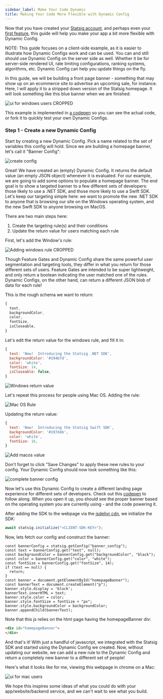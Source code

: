 ```yaml
---
sidebar_label: Make Your Code Dynamic
title: Making Your Code More Flexible with Dynamic Config
---
```


Now that you have created your [Statsig account](/#account-sign-up-and-api-key), and perhaps even your [first feature](/first-feature), this guide will help you make your app a bit more flexible with Dynamic Config.

NOTE: This guide focuses on a client-side example, as it is easier to illustrate how Dynamic Configs work and can be used.  You can and still should use
Dynamic Config on the server side as well.  Whether it be for server-side rendered UI, rate limiting configurations, ranking systems, algorithms, etc. Dynamic Config can help you update things on the fly.

In this guide, we will be building a front page banner - something that may show up on an ecommerce site to advertise an upcoming sale, for instance.
Here, I will apply it to a stripped down version of the Statsig homepage. It will look something like this blue banner when we are finished:

![ui for windows users CROPPED](https://user-images.githubusercontent.com/74584483/118710635-67a85680-b7d3-11eb-9211-897a9dacb0c3.jpg)

This example is implemented in [a codepen](https://codepen.io/tore-statsig/pen/mdWEajo) so you can see the actual code, or fork it to quickly test your own Dynamic Configs.

### Step 1 - Create a new Dynamic Config

Start by creating a new Dynamic Config. Pick a name related to the set of variables this config will hold. Since we are building a homepage banner, let's call it "Banner Config":

![create config](https://user-images.githubusercontent.com/74584483/118543196-d4a2ea00-b708-11eb-85b2-78251d9fb70f.png)

Great!  We have created an (empty) Dynamic Config.  It returns the default value (an empty JSON object) whenever it is evaluated.  For our example, we are going to add some options to populate a homepage banner.  The end goal is to show a targeted banner to a few different sets of developers: those likely to use a .NET SDK, and those more likely to use a Swift SDK.  Let's keep our targeting simple here: we want to promote the new .NET SDK to anyone that is browsing our site on the Windows operating system, and the new Swift SDK to anyone browsing on MacOS.

There are two main steps here:

1. Create the targeting rule(s) and their conditions
2. Update the return value for users matching each rule

First, let's add the Window's rule:

![Adding windows rule CROPPED](https://user-images.githubusercontent.com/74584483/118543443-20559380-b709-11eb-8f4d-d39fe910576e.jpg)

Though Feature Gates and Dynamic Config share the same powerful user segmentation and targeting tools, they differ in what you return for those different sets of users.  Feature Gates are intended to be super lightweight, and only return a boolean indicating the user matched one of the rules.  Dynamic Configs, on the other hand, can return a different JSON blob of data for each rule!

This is the rough schema we want to return:

```js
{
  text,
  backgroundColor,
  color,
  fontSize,
  isCloseable,
}
```

Let's edit the return value for the windows rule, and fill it in:

```js
{
  text: 'New!  Introducing the Statsig .NET SDK',
  backgroundColor: '#194b7d',
  color: 'white',
  fontSize: 14,
  isCloseable: false,
}
```

![Windows return value](https://user-images.githubusercontent.com/74584483/118543529-36fbea80-b709-11eb-805a-84242c0d2721.png)

Let's repeat this process for people using Mac OS.  Adding the rule:

![Mac OS Rule](https://user-images.githubusercontent.com/74584483/118543604-56931300-b709-11eb-8df1-dc3fc0852b37.png)

Updating the return value:

```js
{
  text: 'New!  Introducing the Statsig Swift SDK',
  backgroundColor: '#197d4b',
  color: 'white',
  fontSize: 16,
}
```

![Add macos value](https://user-images.githubusercontent.com/74584483/118543634-601c7b00-b709-11eb-8f91-b176e33811eb.png)

Don't forget to click "Save Changes" to apply these new rules to your config.  Your Dynamic Config should now look something like this:

![complete banner config](https://user-images.githubusercontent.com/74584483/118544807-ab835900-b70a-11eb-9a8c-25ed80f39ba4.png)

Now let's use this Dynamic Config to create a different landing page experience for different sets of developers.  Check out this [codepen](https://codepen.io/tore-statsig/pen/mdWEajo) to follow along.  When you open it up, you should see the proper banner based on the operating system you are currently using - and the code powering it.

After adding the SDK to the webpage via the [jsdelivr cdn](https://www.jsdelivr.com/package/npm/statsig-js), we initialize the SDK:

```js
await statsig.initialize("<CLIENT-SDK-KEY>");
```

Now, lets fetch our config and construct the banner:

```
const bannerConfig = statsig.getConfig("banner_config");
const text = bannerConfig.get("text", null);
const backgroundColor = bannerConfig.get("backgroundColor", "black");
const color = bannerConfig.get("color", "white");
const fontSize = bannerConfig.get("fontSize", 14);
if (text == null) {
  return;
}
const banner = document.getElementById("homepageBanner");
const bannerText = document.createElement("p");
banner.style.display = 'block';
bannerText.innerHTML = text;
banner.style.color = color;
banner.style.fontSize = fontSize + "px";
banner.style.backgroundColor = backgroundColor;
banner.appendChild(bannerText);
```

Note that this js relies on the html page having the homepageBanner div:

```html
<div id="homepageBanner">
</div>
```

And that's it!  With just a handful of javascript, we integrated with the Statsig SDK and started using the Dynamic Config we created.  Now, without updating our website, we can add a new rule to the Dynamic Config and return a completely new banner to a different set of people!

Here's what it looks like for me, viewing this webpage in chrome on a Mac:

![ui for mac users](https://user-images.githubusercontent.com/74584483/118565632-70435300-b727-11eb-96c3-fb512d89f928.png)

We hope this inspires some ideas of what you could do with your app/website/backend service, and we can't wait to see what you build.
